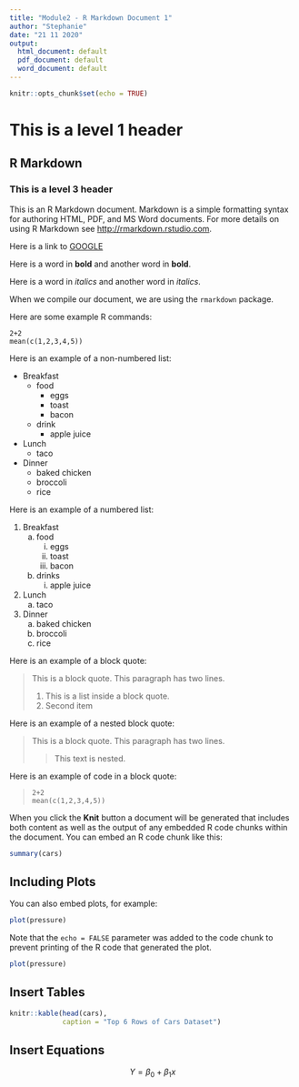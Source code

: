 ```yaml
---
title: "Module2 - R Markdown Document 1"
author: "Stephanie"
date: "21 11 2020"
output:
  html_document: default
  pdf_document: default
  word_document: default
---
```


```r
knitr::opts_chunk$set(echo = TRUE)
```

# This is a level 1 header

## R Markdown

### This is a level 3 header

This is an R Markdown document. Markdown is a simple formatting syntax for authoring HTML, PDF, and MS Word documents. For more details on using R Markdown see <http://rmarkdown.rstudio.com>.

Here is a link to [GOOGLE](http://google.com)

Here is a word in **bold** and another word in __bold__.

Here is a word in *italics* and another word in _italics_.

When we compile our document, we are using the `rmarkdown` package.

Here are some example R commands:

```
2+2
mean(c(1,2,3,4,5))
```
Here is an example of a non-numbered list:

* Breakfast
    - food
        + eggs
        + toast
        + bacon
    - drink
        + apple juice
* Lunch
    - taco
* Dinner
    - baked chicken
    - broccoli
    - rice

Here is an example of a numbered list:

1. Breakfast
    a. food
        i. eggs
        ii. toast
        iii. bacon
    b. drinks
        i. apple juice
2. Lunch
    a. taco
3. Dinner
    a. baked chicken
    b. broccoli
    c. rice

Here is an example of a block quote:

> This is a block quote. This
> paragraph has two lines.
>
> 1. This is a list inside a block quote.
> 2. Second item

Here is an example of a nested block quote:

> This is a block quote. This
> paragraph has two lines.
>
> > This text is nested.

Here is an example of code in a block quote:

>     2+2
>     mean(c(1,2,3,4,5))

When you click the **Knit** button a document will be generated that includes both content as well as the output of any embedded R code chunks within the document. You can embed an R code chunk like this:

```r
summary(cars)
```

## Including Plots

You can also embed plots, for example:

```r
plot(pressure)
```

Note that the `echo = FALSE` parameter was added to the code chunk to prevent printing of the R code that generated the plot.

```r
plot(pressure)
```

## Insert Tables

```r
knitr::kable(head(cars),
             caption = "Top 6 Rows of Cars Dataset")
```

## Insert Equations

$$ Y = \beta_0 + \beta_1x $$
